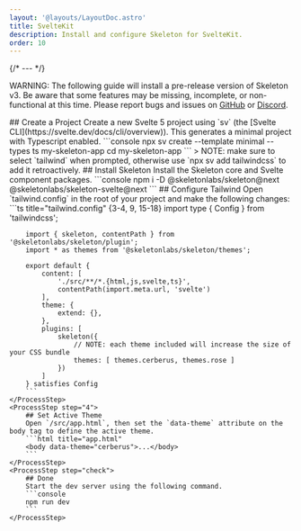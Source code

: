 ```yaml
---
layout: '@layouts/LayoutDoc.astro'
title: SvelteKit
description: Install and configure Skeleton for SvelteKit.
order: 10
---
```




{/* --- */}

<div class="card preset-outlined-error-500 preset-tonal-error p-8 space-y-8">
	<p>WARNING: The following guide will install a pre-release version of Skeleton v3. Be aware that some features may be missing, incomplete, or non-functional at this time. Please report bugs and issues on <a class='underline' href='https://github.com/skeletonlabs/skeleton/issues/new/choose' target='_blank' rel='external'>GitHub</a> or <a class='underline' href='https://discord.gg/EXqV7W8MtY' target='_blank' rel='external'>Discord</a>.</p>
</div>

<Process>
    <ProcessStep step="1">
        ## Create a Project
        Create a new Svelte 5 project using `sv` (the [Svelte CLI](https://svelte.dev/docs/cli/overview)). This generates a minimal project with Typescript enabled.
        ```console
        npx sv create --template minimal --types ts my-skeleton-app
		cd my-skeleton-app
        ```
		> NOTE: make sure to select `tailwind` when prompted, otherwise use `npx sv add tailwindcss` to add it retroactively.
    </ProcessStep>
    <ProcessStep step="2">
        ## Install Skeleton
        Install the Skeleton core and Svelte component packages.
        ```console
        npm i -D @skeletonlabs/skeleton@next @skeletonlabs/skeleton-svelte@next
        ```
    </ProcessStep>
    <ProcessStep step="3">
        ## Configure Tailwind
        Open `tailwind.config` in the root of your project and make the following changes:
        ```ts title="tailwind.config" {3-4, 9, 15-18}
        import type { Config } from 'tailwindcss';

        import { skeleton, contentPath } from '@skeletonlabs/skeleton/plugin';
        import * as themes from '@skeletonlabs/skeleton/themes';

        export default {
            content: [
                './src/**/*.{html,js,svelte,ts}',
                contentPath(import.meta.url, 'svelte')
            ],
            theme: {
                extend: {},
            },
            plugins: [
                skeleton({
                    // NOTE: each theme included will increase the size of your CSS bundle
                    themes: [ themes.cerberus, themes.rose ]
                })
            ]
        } satisfies Config
        ```
    </ProcessStep>
    <ProcessStep step="4">
        ## Set Active Theme
        Open `/src/app.html`, then set the `data-theme` attribute on the body tag to define the active theme.
        ```html title="app.html"
        <body data-theme="cerberus">...</body>
        ```
    </ProcessStep>
    <ProcessStep step="check">
        ## Done
        Start the dev server using the following command.
		```console
		npm run dev
        ```
    </ProcessStep>

</Process>

